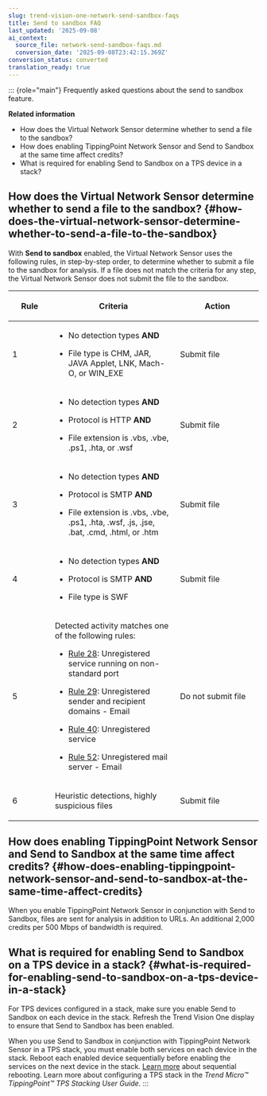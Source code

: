 ```yaml
---
slug: trend-vision-one-network-send-sandbox-faqs
title: Send to sandbox FAQ
last_updated: '2025-09-08'
ai_context:
  source_file: network-send-sandbox-faqs.md
  conversion_date: '2025-09-08T23:42:15.369Z'
conversion_status: converted
translation_ready: true
---
```


::: {role="main"}
Frequently asked questions about the send to sandbox feature.

**Related information**

- How does the Virtual Network Sensor determine whether to send a file to the sandbox?
- How does enabling TippingPoint Network Sensor and Send to Sandbox at the same time affect credits?
- What is required for enabling Send to Sandbox on a TPS device in a stack?

## How does the Virtual Network Sensor determine whether to send a file to the sandbox? {#how-does-the-virtual-network-sensor-determine-whether-to-send-a-file-to-the-sandbox}

With **Send to sandbox** enabled, the Virtual Network Sensor uses the following rules, in step-by-step order, to determine whether to submit a file to the sandbox for analysis. If a file does not match the criteria for any step, the Virtual Network Sensor does not submit the file to the sandbox.

<table>
<colgroup>
<col style="width: 17%" />
<col style="width: 50%" />
<col style="width: 33%" />
</colgroup>
<thead>
<tr>
<th><p>Rule</p></th>
<th><p>Criteria</p></th>
<th><p>Action</p></th>
</tr>
</thead>
<tbody>
<tr>
<td><p>1</p></td>
<td><ul>
<li><p>No detection types <strong>AND</strong></p></li>
<li><p>File type is CHM, JAR, JAVA Applet, LNK, Mach-O, or WIN_EXE</p></li>
</ul></td>
<td><p>Submit file</p></td>
</tr>
<tr>
<td><p>2</p></td>
<td><ul>
<li><p>No detection types <strong>AND</strong></p></li>
<li><p>Protocol is HTTP <strong>AND</strong></p></li>
<li><p>File extension is .vbs, .vbe, .ps1, .hta, or .wsf</p></li>
</ul></td>
<td><p>Submit file</p></td>
</tr>
<tr>
<td><p>3</p></td>
<td><ul>
<li><p>No detection types <strong>AND</strong></p></li>
<li><p>Protocol is SMTP <strong>AND</strong></p></li>
<li><p>File extension is .vbs, .vbe, .ps1, .hta, .wsf, .js, .jse, .bat, .cmd, .html, or .htm</p></li>
</ul></td>
<td><p>Submit file</p></td>
</tr>
<tr>
<td><p>4</p></td>
<td><ul>
<li><p>No detection types <strong>AND</strong></p></li>
<li><p>Protocol is SMTP <strong>AND</strong></p></li>
<li><p>File type is SWF</p></li>
</ul></td>
<td><p>Submit file</p></td>
</tr>
<tr>
<td><p>5</p></td>
<td><p>Detected activity matches one of the following rules:</p>
<ul>
<li><p><a href="https://www.trendmicro.com/vinfo/us/threat-encyclopedia/network/ddi-rule-28">Rule 28</a>: Unregistered service running on non-standard port</p></li>
<li><p><a href="https://www.trendmicro.com/vinfo/us/threat-encyclopedia/network/ddi-rule-29">Rule 29</a>: Unregistered sender and recipient domains - Email</p></li>
<li><p><a href="https://www.trendmicro.com/vinfo/us/threat-encyclopedia/network/ddi-rule-40">Rule 40</a>: Unregistered service</p></li>
<li><p><a href="https://www.trendmicro.com/vinfo/us/threat-encyclopedia/network/ddi-rule-52">Rule 52</a>: Unregistered mail server - Email</p></li>
</ul></td>
<td><p>Do not submit file</p></td>
</tr>
<tr>
<td><p>6</p></td>
<td><p>Heuristic detections, highly suspicious files</p></td>
<td><p>Submit file</p></td>
</tr>
</tbody>
</table>

## How does enabling TippingPoint Network Sensor and Send to Sandbox at the same time affect credits? {#how-does-enabling-tippingpoint-network-sensor-and-send-to-sandbox-at-the-same-time-affect-credits}

When you enable TippingPoint Network Sensor in conjunction with Send to Sandbox, files are sent for analysis in addition to URLs. An additional 2,000 credits per 500 Mbps of bandwidth is required.

## What is required for enabling Send to Sandbox on a TPS device in a stack? {#what-is-required-for-enabling-send-to-sandbox-on-a-tps-device-in-a-stack}

For TPS devices configured in a stack, make sure you enable Send to Sandbox on each device in the stack. Refresh the Trend Vision One display to ensure that Send to Sandbox has been enabled.

When you use Send to Sandbox in conjunction with TippingPoint Network Sensor in a TPS stack, you must enable both services on each device in the stack. Reboot each enabled device sequentially before enabling the services on the next device in the stack. [Learn more](enable-network-sensor-for-tp.mdx) about sequential rebooting. Learn more about configuring a TPS stack in the *Trend Micro™ TippingPoint™ TPS Stacking User Guide*.
:::
